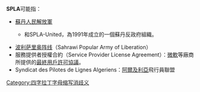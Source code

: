'''SPLA'''可能指：

* [[蘇丹人民解放軍|蘇丹人民解放軍]]
** {{le|SPLA-Nasir}}和SPLA-United，為1991年成立的一個蘇丹反政府組織。
* [[波利萨里奥阵线|波利萨里奥阵线]]（Sahrawi Popular Army of Liberation）
* 服務提供者授權合約（Service Provider License Agreement）：[https://web.archive.org/web/20111102132035/http://www.microsoft.com/serviceproviders/licensing/default.mspx 微軟]等廠商所提供的[[最終用戶許可協議|最終用戶許可協議]]。
* Syndicat des Pilotes de Lignes Algeriens：[[阿爾及利亞|阿爾及利亞]]飛行員聯盟

{{disambiguation}}

[[Category:四字拉丁字母缩写消歧义|Category:四字拉丁字母缩写消歧义]]